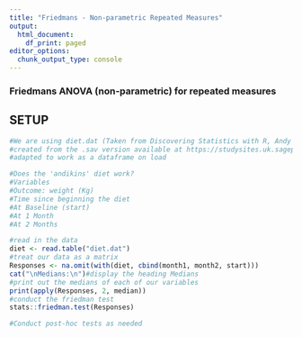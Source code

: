 ---
title: "Friedmans - Non-parametric Repeated Measures"
output:
  html_document:
    df_print: paged
editor_options:
  chunk_output_type: console
---
### Friedmans ANOVA (non-parametric) for repeated measures
## SETUP
```{r setup}

#We are using diet.dat (Taken from Discovering Statistics with R, Andy Field)
#created from the .sav version available at https://studysites.uk.sagepub.com/dsur/study/default.htm
#adapted to work as a dataframe on load

#Does the 'andikins' diet work?
#Variables
#Outcome: weight (Kg)
#Time since beginning the diet
#At Baseline (start)
#At 1 Month
#At 2 Months

#read in the data
diet <- read.table("diet.dat")
#treat our data as a matrix
Responses <- na.omit(with(diet, cbind(month1, month2, start)))
cat("\nMedians:\n")#display the heading Medians
#print out the medians of each of our variables
print(apply(Responses, 2, median)) 
#conduct the friedman test
stats::friedman.test(Responses)

#Conduct post-hoc tests as needed
```